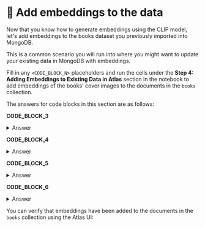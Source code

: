 # 👐 Add embeddings to the data

Now that you know how to generate embeddings using the CLIP model, let's add embeddings to the books dataset you previously imported into MongoDB.

This is a common scenario you will run into where you might want to update your existing data in MongoDB with embeddings. 

Fill in any `<CODE_BLOCK_N>` placeholders and run the cells under the **Step 4: Adding Embeddings to Existing Data in Atlas** section in the notebook to add embeddings of the books' cover images to the documents in the `books` collection.

The answers for code blocks in this section are as follows:

**CODE_BLOCK_3**

<details>
<summary>Answer</summary>
<div>

```python
collection.find({})
```

</div>
</details>

**CODE_BLOCK_4**

<details>
<summary>Answer</summary>
<div>

```python
get_embedding(content, "image")
```

</div>
</details>

**CODE_BLOCK_5**

<details>
<summary>Answer</summary>
<div>

```python
{"$set": {embedding_field: embedding}}
```

</div>
</details>

**CODE_BLOCK_6**

<details>
<summary>Answer</summary>
<div>

```python
collection.update_one(filter, update)
```

</div>
</details>

You can verify that embeddings have been added to the documents in the `books` collection using the Atlas UI:

<Screenshot url="https://cloud.mongodb.com" src="img/screenshots/30-perform-semantic-search/2-add-embeddings/1-verify-collection.png" alt="Verify collection" />